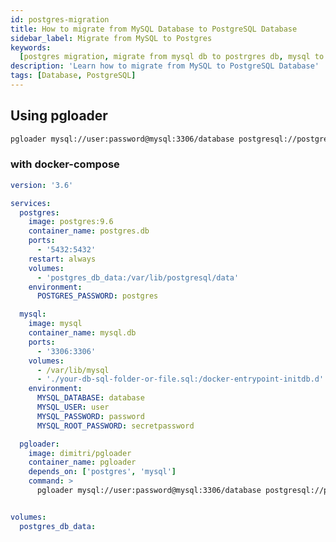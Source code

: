 ```yaml
---
id: postgres-migration
title: How to migrate from MySQL Database to PostgreSQL Database
sidebar_label: Migrate from MySQL to Postgres
keywords:
  [postgres migration, migrate from mysql db to postrgres db, mysql to PSQL]
description: 'Learn how to migrate from MySQL to PostgreSQL Database'
tags: [Database, PostgreSQL]
---
```


## Using pgloader

```bash
pgloader mysql://user:password@mysql:3306/database postgresql://postgres:root@postgres:5432/postgres
```

### with docker-compose

```yaml
version: '3.6'

services:
  postgres:
    image: postgres:9.6
    container_name: postgres.db
    ports:
      - '5432:5432'
    restart: always
    volumes:
      - 'postgres_db_data:/var/lib/postgresql/data'
    environment:
      POSTGRES_PASSWORD: postgres

  mysql:
    image: mysql
    container_name: mysql.db
    ports:
      - '3306:3306'
    volumes:
      - /var/lib/mysql
      - './your-db-sql-folder-or-file.sql:/docker-entrypoint-initdb.d'
    environment:
      MYSQL_DATABASE: database
      MYSQL_USER: user
      MYSQL_PASSWORD: password
      MYSQL_ROOT_PASSWORD: secretpassword

  pgloader:
    image: dimitri/pgloader
    container_name: pgloader
    depends_on: ['postgres', 'mysql']
    command: >
      pgloader mysql://user:password@mysql:3306/database postgresql://postgres:root@postgres:5432/postgres 


volumes:
  postgres_db_data:
```
